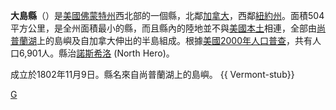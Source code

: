 {{Otheruses|大島|subject=美國佛蒙特州的一個縣|other=同名的地方}}
<!--[[File:Map_of_Vermont_highlighting_Grand_Isle_County.svg|175px]]-->
{{Infobox U.S. County|
 county  = 大島縣|
 state = 佛蒙特州 |
 en county  = Grand Isle County|
 en state = Vermont |
 seal =  |
 map size = 125|
 founded = [[1777-01-15|1777-01-15]] From New York's [[Charlotte_County,_New_York|Charlotte County]]|
 seat = [[North_Hero,_Vermont|North Hero]] | 
 area = 504 [[km²|km²]] (195 [[square_mile|mi²]]) |
 area land  = 214 km² (83 mi²) |
 area water = 290 km² (112 mi²) |
 area percentage = 57.56% |
 census yr = 2000|
 pop = 6,901 |
 density = 32|
 web =  |
|}}
'''大島縣'''（{{lang-en|Grand Isle County}}）是[[美國|美國]][[佛蒙特州|佛蒙特州]]西北部的一個縣，北鄰[[加拿大|加拿大]]，西鄰[[紐約州|紐約州]]。面積504平方公里，是全州面積最小的縣，而且縣內的陸地並不與[[美國本土|美國本土]]相連，全部由[[尚普蘭湖|尚普蘭湖]]上的島嶼及自加拿大伸出的半島組成。根據[[美國2000年人口普查|美國2000年人口普查]]，共有人口6,901人。縣治[[諾斯希洛|諾斯希洛]] (North Hero)。

成立於1802年11月9日。縣名來自尚普蘭湖上的島嶼。
{{ Vermont-stub}}

[[Category:佛蒙特州行政區劃|G]]